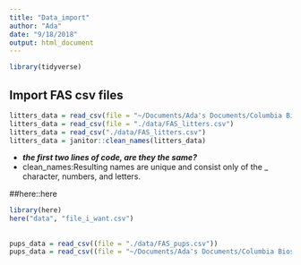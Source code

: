 ```yaml
---
title: "Data_import"
author: "Ada"
date: "9/18/2018"
output: html_document
---
```

```R
library(tidyverse)
```
## Import FAS csv files
```r
litters_data = read_csv(file = "~/Documents/Ada's Documents/Columbia Biostatistics/Data Science/R programming/Lecture_5/Data_wrangling_1/data/FAS_litters.csv")
litters_data = read_csv(file = "./data/FAS_litters.csv")
litters_data = read_csv("./data/FAS_litters.csv")
litters_data = janitor::clean_names(litters_data)
```

* ***the first two lines of code, are they the same?***
* clean_names:Resulting names are unique and consist only of the _ character, numbers, and letters. 

##here::here
```r

library(here)
here("data", "file_i_want.csv")
```

##
```r
pups_data = read_csv((file = "./data/FAS_pups.csv"))
pups_data = read_csv((file = "~/Documents/Ada's Documents/Columbia Biostatistics/Data Science/R programming/Lecture_5/Data_wrangling_1/data/FAS_pups.csv"))
```

